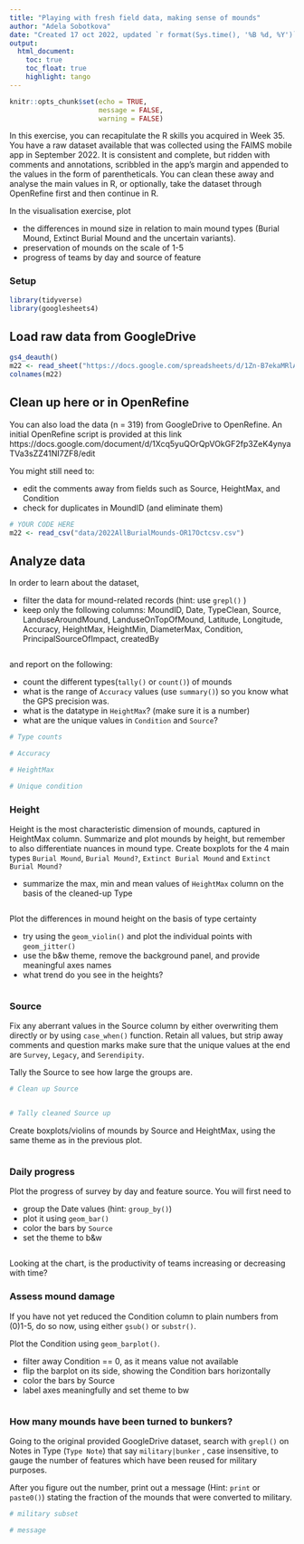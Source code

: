 ```yaml
---
title: "Playing with fresh field data, making sense of mounds"
author: "Adela Sobotkova"
date: "Created 17 oct 2022, updated `r format(Sys.time(), '%B %d, %Y')`" 
output: 
  html_document:
    toc: true
    toc_float: true
    highlight: tango
---
```


```r
knitr::opts_chunk$set(echo = TRUE,
                      message = FALSE,
                      warning = FALSE)
```

In this exercise, you can recapitulate the R skills you acquired in Week 35.
You have a raw dataset available that was collected using the FAIMS mobile app in September 2022. It is consistent and complete, but ridden with comments and annotations, scribbled in the app's margin and appended to the values in the form of parentheticals. You can clean these away and analyse the main values in R, or optionally, take the dataset through OpenRefine first and then continue in R. 

In the visualisation exercise, plot 

- the differences in mound size in relation to main mound types (Burial Mound, Extinct Burial Mound and the uncertain variants). 
- preservation of mounds on the scale of 1-5
- progress of teams by day and source of feature

### Setup
```r
library(tidyverse)
library(googlesheets4)
```


## Load raw data from GoogleDrive
```r
gs4_deauth()
m22 <- read_sheet("https://docs.google.com/spreadsheets/d/1Zn-B7ekaMRlAx3QbuQ3RiEGaX_IQlPpfMvTehfRyCy0/edit#gid=330777145")
colnames(m22)
```

## Clean up here or in OpenRefine

You can also load the data (n = 319) from GoogleDrive to OpenRefine. 
An initial OpenRefine script is provided at this link https://docs.google.com/document/d/1Xcq5yuQOrQpVOkGF2fp3ZeK4ynyaTVa3sZZ41NI7ZF8/edit

You might still need to:

- edit the comments away from fields such as Source, HeightMax, and Condition
- check for duplicates in MoundID (and eliminate them)

```r
# YOUR CODE HERE
m22 <- read_csv("data/2022AllBurialMounds-OR17Octcsv.csv")

```

## Analyze data

In order to learn about the dataset, 

- filter the data for mound-related records (hint: use `grepl()` )
- keep only the following columns: MoundID, Date, TypeClean, Source, LanduseAroundMound, LanduseOnTopOfMound, Latitude, Longitude, Accuracy, HeightMax, HeightMin, DiameterMax,
         Condition, PrincipalSourceOfImpact, createdBy
         
```r


```
and report on the following:

- count the different types(`tally()` or `count()`) of mounds
- what is the range of `Accuracy` values (use `summary()`) so you know what the GPS precision was.
- what is the datatype in `HeightMax`? (make sure it is a number)
- what are the unique values in `Condition` and `Source`? 

```r
# Type counts

# Accuracy

# HeightMax

# Unique condition

```


### Height

Height is the most characteristic dimension of mounds, captured in HeightMax column. Summarize and plot mounds by height, but remember to also differentiate nuances in mound type. Create boxplots for the 4 main types `Burial Mound`, `Burial Mound?`, `Extinct Burial Mound` and `Extinct Burial Mound?` 

- summarize the max, min and mean values of `HeightMax` column on the basis of the cleaned-up Type
```r

```

Plot the differences in mound height on the basis of type certainty  

- try using the `geom_violin()` and plot the individual points with `geom_jitter()`
- use the b&w theme, remove the background panel, and provide meaningful axes names
- what trend do you see in the heights?
```r

```

### Source

Fix any aberrant values in the Source column by either overwriting them directly or by using `case_when()` function. Retain all values, but strip away comments and question marks make sure that the unique values at the end are `Survey`, `Legacy`, and `Serendipity`.

Tally the Source to see how large the groups are.

```r
# Clean up Source


# Tally cleaned Source up

```

Create boxplots/violins of mounds by Source and HeightMax, using the same theme as in the previous plot.

```r

```

### Daily progress

Plot the progress of survey by day and feature source. You will first need to 

- group the Date values (hint: `group_by()`)
- plot it using `geom_bar()`
- color the bars by `Source`
- set the theme to b&w
```r

```

Looking at the chart, is the productivity of teams increasing or decreasing with time?


### Assess mound damage

If you have not yet reduced the Condition column to plain numbers from (0)1-5, do so now, using either `gsub()` or `substr()`.

Plot the Condition using `geom_barplot()`.

- filter away Condition == 0, as it means value not available 
- flip the barplot on its side, showing the Condition bars horizontally
- color the bars by Source
- label axes meaningfully and set theme to bw

```r


```

### How many mounds have been turned to bunkers?
Going to the original provided GoogleDrive dataset, search with `grepl()` on Notes in Type (`Type Note`) that say `military|bunker` , case insensitive, to gauge the number of features which have been reused for military purposes. 

After you figure out the number, print out a message (Hint: `print` or `paste0()`) stating the fraction of the mounds that were converted to military.

```r
# military subset

# message

```

